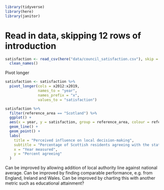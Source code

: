 
```r
library(tidyverse)
library(here)
library(janitor)
```

# Read in data, skipping 12 rows of introduction
```r
satisfaction <- read_csv(here("data/council_satisfaction.csv"), skip = 12) %>% 
  clean_names()
```

Pivot longer
```r
satisfaction <- satisfaction %>% 
  pivot_longer(cols = x2012:x2019,
               names_to = "year",
               names_prefix = "x",
               values_to = "satisfaction")
```


```r
satisfaction %>% 
  filter(reference_area == "Scotland") %>% 
  ggplot() +
  aes(x = year, y = satisfaction, group = reference_area, colour = reference_area) +
  geom_line() +
  geom_point() +
  labs(
    title = "Perceived influence on local decision-making",
    subtitle = "Percentage of Scottish residents agreeing with the statement \n 'I can influence decisions affecting my local area'",
    x = "Year measured",
    y = "Percent agreeing"
  )
```

Can be improved by allowing addition of local authority line against national average.
Can be improved by finding comparable performance, e.g. from England, Ireland and Wales.
Can be improved by charting this with another metric such as educational attainment?